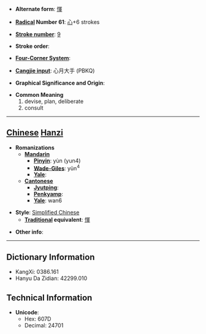 * '''Alternate form''': [[惲]]

* '''[[Wiktionary:Chinese radical index| Radical]] Number 61''': [[Wiktionary:Chinese radical index 心|心]]+6 strokes

* '''[[Wiktionary:Chinese total strokes index|Stroke number]]''': [[Wiktionary:Chinese total strokes index 9|9]]

* '''Stroke order''': 

* '''[[Wiktionary:Chinese four corner index|Four-Corner System]]''': 

* '''[[Wiktionary:Chinese Cangjie index|Cangjie input]]''': 心月大手 (PBKQ)

* '''Graphical Significance and Origin''': 

* '''Common Meaning'''
*#devise, plan, deliberate
*# consult


----

== [[Chinese]] [[Hanzi]] ==

* '''Romanizations'''
** '''[[Mandarin]]'''
*** '''[[Pinyin]]''': yùn (yun4)
*** '''[[Wade-Giles]]''': yün<sup>4</sup>
*** '''[[Yale]]''': 
** '''[[Cantonese]]'''
*** '''[[Jyutping]]''':
*** '''[[Penkyamp]]''': 
*** '''[[Yale]]''': wan6

* '''Style''': [[Simplified Chinese]] 
** '''[[Traditional Chinese|Traditional]] equivalent''': [[惲]]

* '''Other info''': 

----

== Dictionary Information ==

* KangXi: 0386.161
* Hanyu Da Zidian: 42299.010

== Technical Information ==

* '''Unicode''':
** Hex: 607D
** Decimal: 24701